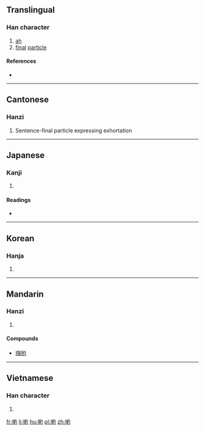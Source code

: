{{also|哟}}
==Translingual==

===Han character===
{{Han char|rn=30|rad=口|as=09|sn=12|four=67020|canj=RVFI|ids=⿰口約}}

# [[ah]]
# [[final]] [[particle]]

====References====
* {{Han ref|kx=0201.121|dkj=04021|dj=0424.020|hdz=10663.120|uh=55B2|ud=21938|bh=B3E9|bd=46057}}

----

==Cantonese==

===Hanzi===
{{yue-hanzi|jyut=|y=yo1|sim=哟}}

# Sentence-final particle expressing exhortation

----

==Japanese==

===Kanji===
{{ja-kanji|grade=|rs=口09}}

# {{defn|lang=ja|sort=口09}}

====Readings====
* {{ja-readings|on=[[やく]] (yaku)|kun=}}

----

==Korean==

===Hanja===
{{ko-hanja|hangeul=약|rv=yak|mr=yak}}

# {{defn|lang=ko|sort=口09}}

----

==Mandarin==

===Hanzi===
{{cmn-hanzi|sim=哟|pin=[[yo]] ([[yo5]])|wg=*<sup>5</sup>}}

# {{defn|lang=cmn|sort=口09}}

====Compounds====
* [[嗨哟]]

----

==Vietnamese==

===Han character===
{{vi-hantu|[[ước]], [[dục]]|rs=口09}}

# {{defn|lang=vi|sort=口09}}

[[fr:喲]]
[[li:喲]]
[[hu:喲]]
[[pl:喲]]
[[zh:喲]]